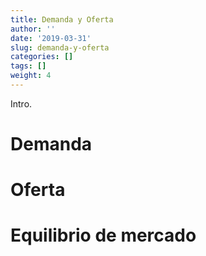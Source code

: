 ```yaml
---
title: Demanda y Oferta
author: ''
date: '2019-03-31'
slug: demanda-y-oferta
categories: []
tags: []
weight: 4
---
```


Intro.

# Demanda

# Oferta

# Equilibrio de mercado